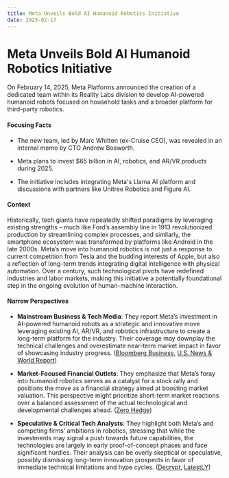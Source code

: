 ```yaml
---
title: Meta Unveils Bold AI Humanoid Robotics Initiative
date: 2025-02-17
---
```


# Meta Unveils Bold AI Humanoid Robotics Initiative

On February 14, 2025, Meta Platforms announced the creation of a dedicated team within its Reality Labs division to develop AI-powered humanoid robots focused on household tasks and a broader platform for third-party robotics.

#### Focusing Facts

- The new team, led by Marc Whitten (ex-Cruise CEO), was revealed in an internal memo by CTO Andrew Bosworth.

- Meta plans to invest $65 billion in AI, robotics, and AR/VR products during 2025.

- The initiative includes integrating Meta's Llama AI platform and discussions with partners like Unitree Robotics and Figure AI.

#### Context

Historically, tech giants have repeatedly shifted paradigms by leveraging existing strengths – much like Ford’s assembly line in 1913 revolutionized production by streamlining complex processes, and similarly, the smartphone ecosystem was transformed by platforms like Android in the late 2000s. Meta’s move into humanoid robotics is not just a response to current competition from Tesla and the budding interests of Apple, but also a reflection of long-term trends integrating digital intelligence with physical automation. Over a century, such technological pivots have redefined industries and labor markets, making this initiative a potentially foundational step in the ongoing evolution of human-machine interaction.

#### Narrow Perspectives

- **Mainstream Business & Tech Media**: They report Meta’s investment in AI-powered humanoid robots as a strategic and innovative move leveraging existing AI, AR/VR, and robotics infrastructure to create a long-term platform for the industry. Their coverage may downplay the technical challenges and overestimate near-term market impact in favor of showcasing industry progress. ([Bloomberg Business](https://www.bloomberg.com/news/articles/2025-02-14/meta-plans-major-investment-into-ai-powered-humanoid-robots), [U.S. News & World Report](https://www.usnews.com/news/top-news/articles/2025-02-14/meta-plans-investments-into-ai-driven-humanoid-robots-memo-shows))

- **Market-Focused Financial Outlets**: They emphasize that Meta’s foray into humanoid robotics serves as a catalyst for a stock rally and positions the move as a financial strategy aimed at boosting market valuation. This perspective might prioritize short-term market reactions over a balanced assessment of the actual technological and developmental challenges ahead. ([Zero Hedge](https://www.zerohedge.com/markets/meta-plans-new-ai-humanoid-robot-household-chores-headline-fuels-stock-rally-further))

- **Speculative & Critical Tech Analysts**: They highlight both Meta’s and competing firms’ ambitions in robotics, stressing that while the investments may signal a push towards future capabilities, the technologies are largely in early proof-of-concept phases and face significant hurdles. Their analysis can be overly skeptical or speculative, possibly dismissing long-term innovation prospects in favor of immediate technical limitations and hype cycles. ([Decrypt](https://decrypt.co/306093/apple-home-robots-analyst-predicts-surprise), [LatestLY](https://www.latestly.com/technology/meta-apple-working-on-humanoid-robotics-tech-giants-explore-ways-to-enter-new-competitive-market-for-developing-ai-powered-robots-6645070.html))
